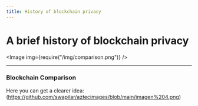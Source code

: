 ```yaml
---
title: History of blockchain privacy
---
```



# A brief history of blockchain privacy

<Image img={require("/img/comparison.png")} />

---
### **Blockchain Comparison**

Here you can get a clearer idea:
(https://github.com/swapilar/aztecimages/blob/main/imagen%204.png)
